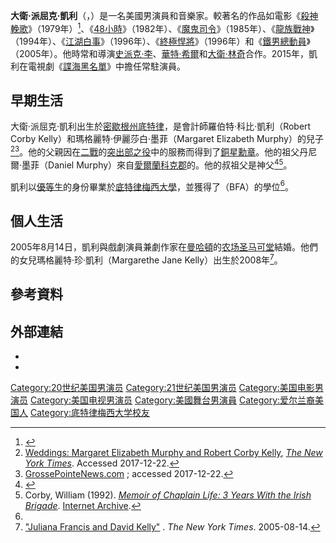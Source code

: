 {{noteTA
|G1=Show
|G2=Movie
|G3=TV
|G4=PP
}}
{{Infobox entertainer
| type          = 男演員
| name          = 大衛·派屈克·凱利
| foreignname   = {{lang|en|David Patrick Kelly}}
| image         =
| image_size    = 
| caption       = 
| birth_date    = {{Birth date and age|1951|1|23|mf=y}}
| birth_place   = 美國[[密歇根州|密歇根州]][[底特律|底特律]]
| alma_mater    = [[底特律梅西大學|底特律梅西大學]]（{{le|藝術學學士|Bachelor of Fine Arts|BFA}}）
| occupation    = 演員、音樂家
| years_active  = 1979年至今
| spouse        = {{marriage|{{le|茱利安娜·法蘭西斯|Juliana Francis}}|2005}}
| children      = 1
| website       = http://davidpatrickkelly.com/
}}
'''大衛·派屈克·凱利'''（{{lang-en|David Patrick Kelly}}，{{bd|1951年|1月23日}}）是一名美國男演員和音樂家。較著名的作品如電影《[[殺神輓歌|殺神輓歌]]》（1979年）<ref name="AllMovie">{{cite web|url=https://www.allmovie.com/movie/v53477|title=The Warriors (1979)|work=[[AllMovie|AllMovie]]|accessdate=2020-08-10|archive-url=https://web.archive.org/web/20190418012955/https://www.allmovie.com/movie/v53477|archive-date=2019-04-18|dead-url=no}}</ref>、《[[48小時|48小時]]》（1982年）、《[[魔鬼司令|魔鬼司令]]》（1985年）、《[[龍族戰神|龍族戰神]]》（1994年）、《[[江湖白事|江湖白事]]》（1996年）、《[[終極悍將|終極悍將]]》（1996年）和《[[鐵男總動員|鐵男總動員]]》（2005年）。他時常和導演[[史派克·李|史派克·李]]、[[華特·希爾|華特·希爾]]和[[大衛·林奇|大衛·林奇]]合作。2015年，凱利在電視劇《[[諜海黑名單|諜海黑名單]]》中擔任常駐演員。

== 早期生活 ==
大衛·派屈克·凱利出生於[[密歇根州|密歇根州]][[底特律|底特律]]，是會計師羅伯特·科比·凱利（Robert Corby Kelly）和瑪格麗特·伊麗莎白·墨菲（Margaret Elizabeth Murphy）的兒子<ref>[https://www.nytimes.com/2005/08/14/fashion/weddings/14fran.html?pagewanted=print Weddings: Margaret Elizabeth Murphy and Robert Corby Kelly], ''[[紐約時報|The New York Times]]''. Accessed 2017-12-22.</ref><ref>[http://sports.grossepointenews.com/Obituary-38159.114135_Margaret-Elizabeth-Kelly.html GrossePointeNews.com] {{Wayback|url=http://sports.grossepointenews.com/Obituary-38159.114135_Margaret-Elizabeth-Kelly.html |date=20160304105048 }}; accessed 2017-12-22.</ref>。他的父親因在[[二戰|二戰]]的[[突出部之役|突出部之役]]中的服務而得到了[[銅星勳章|銅星勳章]]。他的祖父丹尼爾·墨菲（Daniel Murphy）來自[[愛爾蘭|愛爾蘭]][[科克郡|科克郡]]{{le|杜哈洛|Duhallow}}的{{le|杜哈洛城鎮列表|List of townlands of the barony of Duhallow|Lisnashearshane}}。他的叔祖父是{{le|威廉·科比|William Corby}}神父<ref>{{cite web|url=https://president.nd.edu/about-the-president/history-of-the-presidency/past-presidents|title=Past Presidents/University of Notre Dame|accessdate=2017-05-28|archive-date=2016-08-13|archive-url=https://web.archive.org/web/20160813173615/http://president.nd.edu/about-the-president/history-of-the-presidency/past-presidents/|dead-url=no}}</ref><ref>Corby, William (1992). [https://archive.org/details/memoirsofchaplai00lawr ''Memoir of Chaplain Life: 3 Years With the Irish Brigade'']. [[Internet_Archive|Internet Archive]].</ref>。

凱利以[[拉丁文學位榮譽|優等生]]的身份畢業於[[底特律梅西大學|底特律梅西大學]]，並獲得了{{le|藝術學學士|Bachelor of Fine Arts|藝術學}}（BFA）的學位<ref name="NewYorkTimes" />。

== 個人生活 ==
2005年8月14日，凱利與戲劇演員兼劇作家{{le|茱利安娜·法蘭西斯|Juliana Francis}}在[[曼哈頓|曼哈頓]]的[[农场圣马可堂|农场圣马可堂]]結婚。他們的女兒瑪格麗特·珍·凱利（Margarethe Jane Kelly）出生於2008年<ref name="NewYorkTimes">[https://www.nytimes.com/2005/08/14/fashion/weddings/14fran.html "Juliana Francis and David Kelly"] {{Wayback|url=https://www.nytimes.com/2005/08/14/fashion/weddings/14fran.html |date=20150503165606 }}. ''The New York Times''. 2005-08-14.</ref>。

== 參考資料 ==
{{Reflist|30em}}

== 外部連結 ==
* {{official website|http://davidpatrickkelly.com/}}
* {{IMDb name|0446314}}

{{Authority control}}

{{DEFAULTSORT:Kelly, David Patrick}}
[[Category:20世纪美国男演员|Category:20世纪美国男演员]]
[[Category:21世纪美国男演员|Category:21世纪美国男演员]]
[[Category:美国电影男演员|Category:美国电影男演员]]
[[Category:美国电视男演员|Category:美国电视男演员]]
[[Category:美國舞台男演員|Category:美國舞台男演員]]
[[Category:爱尔兰裔美国人|Category:爱尔兰裔美国人]]
[[Category:底特律梅西大学校友|Category:底特律梅西大学校友]]